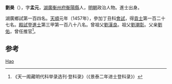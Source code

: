 {{Otheruses|刘昊}}
'''劉昊'''（{{bd|1435年||？}}），字'''孟元'''，[[湖廣|湖廣]][[衡州府|衡州府]][[衡陽縣|衡陽縣]]人，[[明朝|明朝]]政治人物。進士出身。

湖廣鄉試第一百四名。[[天顺_(明朝)|天順]]元年（1457年），參加丁丑科[[會試|會試]]，得[[貢士|貢士]]第一百二十七名。[[殿試|殿試]]登[[進士|進士]]第三甲第一百八十八名。曾祖父[[劉漢良|劉漢良]]。祖父[[劉潮彰|劉潮彰]]。父亲[[劉佑|劉佑]]，曾任推官<ref>《天一阁藏明代科举录选刊·登科录》（《景泰二年进士登科录》）</ref>。

== 参考 ==
{{reflist}}

{{明朝人物小作品}}
{{天順元年丁丑科殿試金榜}}

{{Authority control}}
{{DEFAULTSORT:Liu刘}}
[[Category:刘姓|Hao]]